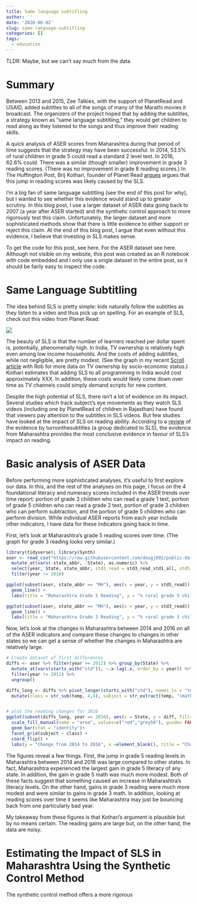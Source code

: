 ---
title: Same language subtitling
author: ''
date: '2020-06-02'
slug: same-language-subtitling
categories: []
tags:
  - education
---
TLDR: Maybe, but we can’t say much from the data.

# Summary

Between 2013 and 2015, Zee Talkies, with the support of PlanetRead and USAID, added subtitles to all of the songs of many of the Marathi movies it broadcast. The organizers of the project hoped that by adding the subtitles, a strategy known as “same language subtitling,” they would get children to read along as they listened to the songs and thus improve their reading skills. 

A quick analysis of ASER scores from Maharashtra during that period of time suggests that the strategy may have been successful.  In 2014, 53.5% of rural children in grade 5 could read a standard 2 level text.  In 2016, 62.6% could. There was a similar (though smaller) improvement in grade 3 reading scores.  (There was no improvement in grade 8 reading scores.) In The Huffington Post, Brij Kothari, founder of Planet Read [argues](https://www.huffpost.com/entry/what-caused-maharashtras-leap-in-reading_b_589d1277e4b0e172783a9a8f) argues that this jump in reading scores was likely caused by the SLS.

I’m a big fan of same language subtitling (see the end of this post for why), but I wanted to see whether this evidence would stand up to greater scrutiny.  In this blog post, I use a larger dataset of ASER data going back to 2007 (a year after ASER started) and the synthetic control approach to more rigorously test this claim. Unfortunately, the larger dataset and more sophisticated methods show that there is little evidence to either support or reject this claim.  At the end of this blog post, I argue that even without this evidence, I believe that investing in SLS makes sense. 

To get the code for this post, see here. For the ASER dataset see here. Although not visible on my website, this post was created as an R notebook with code embedded and I only use a single dataset in the entire post, so it should be fairly easy to inspect the code. 

# Same Language Subtitling

The idea behind SLS is pretty simple: kids naturally follow the subtitles as they listen to a video and thus pick up on spelling.  For an example of SLS, check out this video from Planet Read:

![](https://www.youtube.com/watch?v=MHGSG1QmbgQ)

The beauty of SLS is that the number of learners reached per dollar spent is, potentially, phenomenally high. In India, TV ownership is relatively high even among low income households.  And the costs of adding subtitles, while not negligible, are pretty modest.  (See the graph in my recent [Scroll article](https://scroll.in/article/961937/small-screen-big-impact-educational-tv-could-be-indias-next-frontier-in-remote-learning) with Rob for more data on TV ownership by socio-economic status.) Kothari estimates that adding SLS to all programming in India would cost approximately XXX.  In addition, these costs would likely come down over time as TV channels could simply demand scripts for new content. 

Despite the high potential of SLS, there isn’t a lot of evidence on its impact.  Several studies which track subject’s eye movements as they watch SLS videos (including one by PlanetRead of children in Rajasthan) have found that viewers pay attention to the subtitles in SLS videos.  But few studies have looked at the impact of SLS on reading ability.  According to a [review]( https://turnonthesubtitles.org/research/) of the evidence by turnonthesubtitles (a group dedicated to SLS), the evidence from Maharashtra provides the most conclusive evidence in favour of SLS’s impact on reading.  

# Basic analysis of ASER Data

Before performing more sophisticated analyses, it’s useful to first explore our data.  In this, and the rest of the analyses on this page, I focus on the 4 foundational literacy and numeracy scores included in the ASER trends over time report: portion of grade 3 children who can read a grade 1 text, portion of grade 5 children who can read a grade 2 text, portion of grade 3 children who can perform subtraction, and the portion of grade 5 children who can perform division.  While individual ASER reports from each year include other indicators, I have data for these indicators going back in time. 

First, let’s look at Maharashtra’s grade 5 reading scores over time. (The graph for grade 3 reading looks very similar.)

```{r setup, include=FALSE, message=FALSE} 
library(tidyverse); library(Synth)
aser <- read_csv("https://raw.githubusercontent.com/dougj892/public-datasets/master/ASER%20trends%20over%20time.csv") %>% 
  mutate_at(vars(-state_abbr, -State), as.numeric) %>% 
  select(year, State, state_abbr, std3_read = std3_read_std1_all, std5_read = std5_read_std2_all, std3_math  = std3_subtract_all, std5_math = std5_divis_all) %>%
  filter(year != 2018)
```

```{r echo =FALSE, message = FALSE}
ggplot(subset(aser, state_abbr == "MH"), aes(x = year, y = std5_read)) + 
  geom_line() +
  labs(title = "Maharashtra Grade 5 Reading", y = "% rural grade 5 children can read grade 2 text")

ggplot(subset(aser, state_abbr == "MH"), aes(x = year, y = std3_read)) + 
  geom_line() +
  labs(title = "Maharashtra Grade 3 Reading", y = "% rural grade 3 children can read grade 1 text")
```
Now, let's look at the changes in Maharashtra between 2014 and 2016 on all of the ASER indicators and compare these changes to changes in other states so we can get a sense of whether the changes in Maharashtra are relatively large. 

```{r, echo = FALSE}
# Create dataset of first differences
diffs <- aser %>% filter(year >= 2012) %>% group_by(State) %>% 
  mutate_at(vars(starts_with("std")), ~.x-lag(.x, order_by = year)) %>% 
  filter(year != 2012) %>% 
  ungroup()

diffs_long <- diffs %>% pivot_longer(starts_with("std"), names_to = "temp", values_to = "diff") %>% 
  mutate(class = str_sub(temp, 4,4), subject = str_extract(temp, "(math|read)"))


# plot the reading changes for 2016
ggplot(subset(diffs_long, year == 2016), aes(x = State, y = diff, fill=factor(ifelse(State=="maharashtra","Highlighted","Normal")))) + 
  scale_fill_manual(name = "area", values=c("red","grey50"), guide= FALSE) +
  geom_bar(stat = "identity")+
  facet_grid(subject ~ class) +
  coord_flip() +
  labs(y = "Change from 2014 to 2016", x =element_blank(), title = "Change in ASER score 2014-2016 by state, subject and grade")

```
 
The figures reveal a few things. First, the jump in grade 5 reading levels in Maharashtra between 2014 and 2016 was large compared to other states.  In fact, Maharashtra experienced the largest gain in grade 5 literacy of any state. In addition, the gain in grade 5 math was much more modest. Both of these facts suggest that something caused an increase in Maharashtra's literacy levels.  On the other hand, gains in grade 3 reading were much more modest and were similar to gains in grade 3 math.  In addition, looking at reading scores over time it seems like Maharashtra may just be bouncing back from one particularly bad year.

My takeaway from these figures is that Kothari's argument is plausible but by no means certain. The reading gains are large but, on the other hand, the data are noisy. 

# Estimating the Impact of SLS in Maharashtra Using the Synthetic Control Method

The synthetic control method offers a more rigorous 








